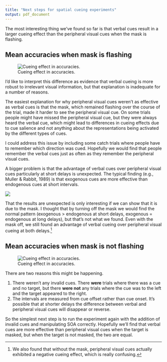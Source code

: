 ```yaml
---
title: "Next steps for spatial cueing experiments"
output: pdf_document
---
```


The most interesting thing we’ve found so far is that verbal cues result in a larger cueing effect than the peripheral visual cues when the mask is flashing.

## Mean accuracies when mask is flashing

![Cueing effect in accuracies.](next-steps/cueing-effects-with-mask-1.png)

I’d like to interpret this difference as evidence that verbal cueing is more robust to irrelevant visual information, but that explanation is inadequate for a number of reasons.

The easiest explanation for why peripheral visual cues weren’t as effective as verbal cues is that the mask, which remained flashing over the course of the trial, made it harder to see the peripheral visual cue. On some trials people might have missed the peripheral visual cue, but they were always heard the verbal cue, which might lead to differences in cueing effects due to cue salience and not anything about the representations being activated by the different types of cues.

I could address this issue by including some catch trials where people have to remember which direction was cued. Hopefully we would find that people remember the verbal cues just as often as they remember the peripheral visual cues.

A bigger problem is that the advantage of verbal cues over peripheral visual cues particularly at short delays is unexpected. The typical finding (e.g., Muller & Rabbit, 1989) is that exogenous cues are more effective than endogenous cues at short intervals.

![](next-steps/muller_1989_fig2a_annotated.png)

That the results are unexpected is only interesting if we can show that it is due to the mask. I thought that by turning off the mask we would find the normal pattern (exogenous \> endogenous at short delays, exogenous = endogenous at long delays), but that’s not what we found. Even with the mask off, we still found an advantage of verbal cueing over peripheral visual cueing at both delays.[^1]

## Mean accuracies when mask is not flashing

![Cueing effect in accuracies.](next-steps/cueing-effects-without-mask-1.png)

There are two reasons this might be happening.

  1. There weren’t any invalid cues. There **were** trials where there was a cue and no target, but there **were not** any trials where the cue was to the left and the target appeared to the right.
  2. The intervals are measured from cue offset rather than cue onset. It’s possible that at shorter delays the difference between verbal and peripheral visual cues will disappear or reverse.

So the simplest next step is to run the experiment again with the addition of invalid cues and manipulating SOA correctly. Hopefully we’ll find that verbal cues are more effective than peripheral visual cues when the target is masked, but when the target is not masked, the two are equal.

[^1]:	We also found that without the mask, peripheral visual cues actually exhibited a negative cueing effect, which is really confusing.